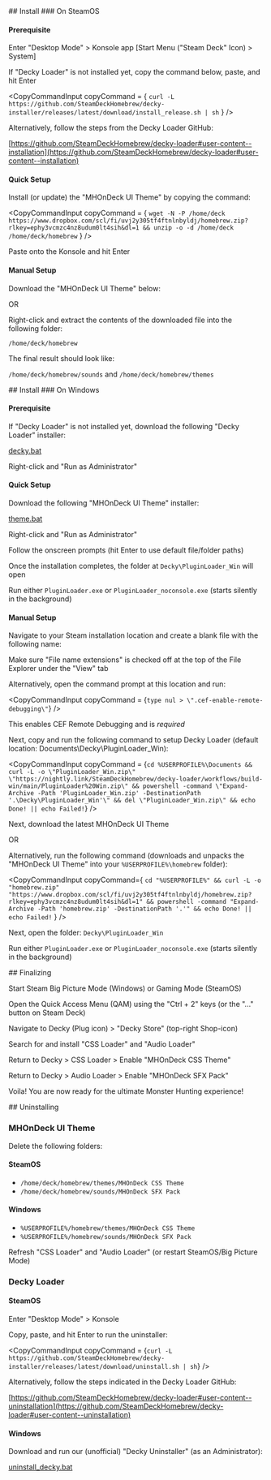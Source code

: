 
<section className = "install">
## Install
### On SteamOS

#### Prerequisite

Enter "Desktop Mode" > Konsole app [Start Menu ("Steam Deck" Icon) > System]

If "Decky Loader" is not installed yet, copy the command below, paste, and hit Enter

<CopyCommandInput
    copyCommand = { `curl -L https://github.com/SteamDeckHomebrew/decky-installer/releases/latest/download/install_release.sh | sh` }
/>

Alternatively, follow the steps from the Decky Loader GitHub:

[https://github.com/SteamDeckHomebrew/decky-loader#user-content--installation](https://github.com/SteamDeckHomebrew/decky-loader#user-content--installation)


#### Quick Setup

Install (or update) the "MHOnDeck UI Theme" by copying the command:

<CopyCommandInput
    copyCommand = { `wget -N -P /home/deck https://www.dropbox.com/scl/fi/uvj2y305tf4ftnlnbyldj/homebrew.zip?rlkey=ephy3vcmzc4nz8udum0lt4sih&dl=1 && unzip -o -d /home/deck /home/deck/homebrew` }
/>

Paste onto the Konsole and hit Enter

#### Manual Setup

Download the "MHOnDeck UI Theme" below:

<ul className="link-box">
    <DownloadItem 
        item = {releases.theme}
        onClick = {props.setDownload}
    />
</ul>

OR

<ul className="link-box">
    <DownloadItem 
        item = {releases.css}
        onClick = {props.setDownload}
    />
    <DownloadItem 
        item = {releases.sfx}
        onClick = {props.setDownload}
    />
</ul>

Right-click and extract the contents of the downloaded file into the following folder:

```/home/deck/homebrew```

The final result should look like:

```/home/deck/homebrew/sounds``` and ```/home/deck/homebrew/themes```
</section>

<section className = "install">
## Install
### On Windows

#### Prerequisite

If "Decky Loader" is not installed yet, download the following "Decky Loader" installer:

<a 
    className = "cta" 
    href = "https://www.dropbox.com/scl/fi/7jfv18iiwxph38mohjhlw/decky.bat?rlkey=xyhlm295qo5yoxhioiu5dmev1&st=p01j9sm5&dl=1" 
    download>decky.bat</a>

Right-click and "Run as Administrator"

#### Quick Setup

Download the following "MHOnDeck UI Theme" installer:

<a 
    className = "cta" 
    href = "https://www.dropbox.com/scl/fi/7jfv18iiwxph38mohjhlw/decky.bat?rlkey=xyhlm295qo5yoxhioiu5dmev1&st=p01j9sm5&dl=1" 
    download>theme.bat</a>


Right-click and "Run as Administrator"

Follow the onscreen prompts (hit Enter to use default file/folder paths)

Once the installation completes, the folder at ```Decky\PluginLoader_Win``` will open

Run either ```PluginLoader.exe``` or ```PluginLoader_noconsole.exe``` (starts silently in the background)


#### Manual Setup

Navigate to your Steam installation location and create a blank file with the following name:

<CopyCommandInput copyCommand = ".cef-enable-remote-debugging" />

Make sure "File name extensions" is checked off at the top of the File Explorer under the "View" tab

Alternatively, open the command prompt at this location and run:

<CopyCommandInput copyCommand = {`type nul > \".cef-enable-remote-debugging\"`} />

This enables CEF Remote Debugging and is *required*

Next, copy and run the following command to setup Decky Loader (default location: Documents\Decky\PluginLoader_Win):

<CopyCommandInput copyCommand = {`cd %USERPROFILE%\Documents && curl -L -o \"PluginLoader_Win.zip\" \"https://nightly.link/SteamDeckHomebrew/decky-loader/workflows/build-win/main/PluginLoader%20Win.zip\" && powershell -command \"Expand-Archive -Path 'PluginLoader_Win.zip' -DestinationPath '.\Decky\PluginLoader_Win'\" && del \"PluginLoader_Win.zip\" && echo Done! || echo Failed!`} />

Next, download the latest MHOnDeck UI Theme

<ul className="link-box">
    <DownloadItem 
        item = {releases.theme}
        onClick = {props.setDownload}
    />
</ul>

OR

<ul className="link-box">
    <DownloadItem 
        item = {releases.css}
        onClick = {props.setDownload}
    />
    <DownloadItem 
        item = {releases.sfx}
        onClick = {props.setDownload}
    />
</ul>

Alternatively, run the following command (downloads and unpacks the "MHOnDeck UI Theme" into your ```%USERPROFILE%\homebrew``` folder):

<CopyCommandInput
    copyCommand={
        `cd "%USERPROFILE%" && curl -L -o "homebrew.zip" "https://www.dropbox.com/scl/fi/uvj2y305tf4ftnlnbyldj/homebrew.zip?rlkey=ephy3vcmzc4nz8udum0lt4sih&dl=1" && powershell -command "Expand-Archive -Path 'homebrew.zip' -DestinationPath '.'" && echo Done! || echo Failed!`
    }
/>

Next, open the folder: ```Decky\PluginLoader_Win```

Run either ```PluginLoader.exe``` or ```PluginLoader_noconsole.exe``` (starts silently in the background)
</section>

<section className="install finalizing">
## Finalizing

Start Steam Big Picture Mode (Windows) or Gaming Mode (SteamOS)

Open the Quick Access Menu (QAM) using the "Ctrl + 2" keys (or the "..." button on Steam Deck)

Navigate to Decky (Plug icon) > "Decky Store" (top-right Shop-icon)

Search for and install "CSS Loader" and "Audio Loader"

Return to Decky > CSS Loader > Enable "MHOnDeck CSS Theme"

Return to Decky > Audio Loader > Enable "MHOnDeck SFX Pack"

Voila! You are now ready for the ultimate Monster Hunting experience!
</section>

<section className = "install uninstall">
## Uninstalling

### MHOnDeck UI Theme 

Delete the following folders:

#### SteamOS
- ```/home/deck/homebrew/themes/MHOnDeck CSS Theme```
- ```/home/deck/homebrew/sounds/MHOnDeck SFX Pack```

#### Windows
- ```%USERPROFILE%/homebrew/themes/MHOnDeck CSS Theme```
- ```%USERPROFILE%/homebrew/sounds/MHOnDeck SFX Pack```

Refresh "CSS Loader" and "Audio Loader" (or restart SteamOS/Big Picture Mode)

### Decky Loader

#### SteamOS
Enter "Desktop Mode" > Konsole

Copy, paste, and hit Enter to run the uninstaller:

<CopyCommandInput
    copyCommand = {`curl -L https://github.com/SteamDeckHomebrew/decky-installer/releases/latest/download/uninstall.sh | sh`}
/>

Alternatively, follow the steps indicated in the Decky Loader GitHub:

[https://github.com/SteamDeckHomebrew/decky-loader#user-content--uninstallation](https://github.com/SteamDeckHomebrew/decky-loader#user-content--uninstallation)

#### Windows
Download and run our (unofficial) "Decky Uninstaller" (as an Administrator):

<a 
    className = "cta" 
    href = "https://www.dropbox.com/scl/fi/58p983c1e4oedlsoor6ab/uninstall_decky.bat?rlkey=9fg3la7f04488q7vamuk6pzui&st=nd44krx2&dl=1" 
    download>uninstall_decky.bat</a>
</section>